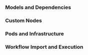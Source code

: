 
### Models and Dependencies
<ModelsAndDependencies />

### Custom Nodes
<CustomNodes />

### Pods and Infrastructure
<PodsAndInfrastructure />

### Workflow Import and Execution
<WorkflowImportExecution />
